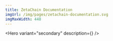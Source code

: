 ```yaml
---
title: ZetaChain Documentation
imgUrl: /img/pages/zetachain-documentation.svg
imgMaxWidth: 448
---
```



<Hero variant="secondary" description={<HomeHeroDescription />} />

<div className="flex flex-col gap-20 sm:gap-[120px]">
  <ArticleNavigation
    title="Get Started"
    description="Dive into the basics of ZetaChain"
    articles={[
      {
        title: "What is ZetaChain?",
        description: "Learn about the unparalleled blockchain enabling omnichain.",
        href: "about/zetachain",
        read: {
          time: "5 min",
          type: "Beginner",
        },
      },
      {
        title: "Install the CLI",
        description: "Learn how to install a tool that allows you to interact with the ZetaChain network.",
        href: "developers/cli/setup",
        read: {
          time: "5 min",
          type: "Beginner",
        },
      },
      {
        title: "Smart Contract Templates",
        description: "Short description about this article that is at a maximum three lines.",
        href: "about/zetachain",
        read: {
          time: "5 min",
          type: "Beginner",
        },
      },
      {
        title: "Omnichain Contracts",
        description: "Short description about this article that is at a maximum three lines.",
        href: "about/zetachain",
        read: {
          time: "5 min",
          type: "Beginner",
        },
      },
      {
        title: "Cross-chain Messaging",
        description: "Short description about this article that is at a maximum three lines.",
        href: "about/zetachain",
        read: {
          time: "5 min",
          type: "Beginner",
        },
      },
    ]}
  />
  <GetSupport />
</div>
